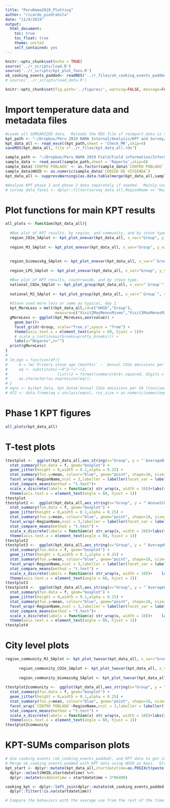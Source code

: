 ```yaml
---
title: "PeruNama2019_Plotting"
author: "ricardo_piedrahita"
date: "11/4/2019"
output:
  html_document:
    toc: true
    toc_float: true
    theme: united
    self_contained: yes
---
```



```r
knitr::opts_chunk$set(echo = TRUE)
source('../r_scripts/load.R')
source('../r_scripts/kpt_plot_funs.R')
ok_cooking_events_padded<- readRDS('../r_files/ok_cooking_events_padded.RDS')
# source('../r_scripts/load_data.R')
```

```r
knitr::opts_chunk$set(fig.path='../figures/', warning=FALSE, message=FALSE, cache=FALSE)
```

# Import temperature data and metadata files
```r
#Loads all SUMSARIZED data.  Reloads the RDS file if reimport_data is set to FALSE.  This is faster if all the data has been previously imported by setting it to TRUE.
kpt_path <- "~/Dropbox/Peru 2019 NAMA Internal/Analysis/KPT and Survey/KPT_V29.10.2019_19.00_V1.xlsx"  
kpt_data_all <- read_excel(kpt_path,sheet = 'Check_MR',skip=4)
saveRDS(kpt_data_all, file ="../r_files/kpt_data_all.rds")

sample_path <- "~/Dropbox/Peru NAMA 2019 Field/Field information/Informes de campo Fase 1/KPT Muestra Resumen_MINEM_30.11.xlsx"
sample_data <- read_excel(sample_path,sheet = 'Reporte',skip=0)
sample_data$`CENTRO POBLADO` <- as.factor(sample_data$`CENTRO POBLADO`)
sample_data$HHID <- as.numeric(sample_data$`CODIGO DE VIVIENDA`)
kpt_data_all <- suppressWarnings(as.data.table(merge(kpt_data_all,sample_data,by="HHID")))

#Analyze KPT phase 1 and phase 2 data separately if needed.  Mainly useful for plotting and reporting needs.        
# survey_data_fase1 <- dplyr::filter(survey_data_all,RegionName == "Huanuco" | RegionName == "Huancavelica" | RegionName == "Cusco" ) 
```

# Plot functions for main KPT results

```r

all_plots <- function(kpt_data_all){
  
  #Box plot of KPT results, by region, and community, and by stove type, per capita
  region_CO2e_SAplot <- kpt_plot_onevar(kpt_data_all, x_var="Group", y_var = "`AnnualCO2eemissionsperSA[tons/year/SA]`", facet_var1 = "RegionName",  plot_title="", xlabel="",ylabel = "Emisiones CO2e [t/año/SA]", give.mean_minutes_kg); print(region_CO2e_SAplot)
      
  region_MJ_SAplot <- kpt_plot_onevar(kpt_data_all, x_var="Group", y_var = "`AverageMJ/day/SA`", facet_var1 = "RegionName", plot_title="", xlabel="",ylabel = "Consumo de energia [MJ/día/SA]",give.mean_minutes_energia); print(region_MJ_SAplot)
 
      
  region_biomasskg_SAplot <- kpt_plot_onevar(kpt_data_all, x_var="`Group`", y_var = "`AverageBiomassKG/day/SA`", facet_var1 = "RegionName", plot_title="", xlabel="",ylabel = "Consumo de biomasa [kg/día/SA]",give.mean_minutes_kg);print(region_biomasskg_SAplot)
         
  region_LPG_SAplot <- kpt_plot_onevar(kpt_data_all, x_var="Group", y_var = "`AverageLPGMJ/day/SA`", facet_var1 = "RegionName", plot_title="", xlabel="",ylabel = "Energia de GLP por día por adulto estándar [MJ/día/SA]" ,give.mean_minutes_kg); print(region_LPG_SAplot)

  #Box plot of KPT results, countrywide, and by stove type.
  national_CO2e_SAplot <- kpt_plot_group(kpt_data_all, x_var="`Group`", y_var = "`AnnualCO2eemissionsperSA[tons/year/SA]`",  plot_title="", xlabel="",ylabel = " Emisiones CO2e por año por adulto estandar [t/año/SA]",give.mean_minutes_kg);print(national_CO2e_SAplot)
  
  national_MJ_SAplot <- kpt_plot_group(kpt_data_all, x_var="`Group`", y_var = "`AverageMJ/day/SA`",  plot_title="", xlabel="",ylabel = "Consumo de energia por día por adulto estándar [MJ/día/SA]",giver=give.mean_minutes_energia ); print(national_MJ_SAplot)
  
  #Stove used more less or same as typical, day 1
  kpt_MoreLess = melt(kpt_data_all,id=c("HHID","Group"),
                      measure=c("Visit2MasMenosMismo","Visit3MasMenosMismo","Visit4MasMenosMismo"))
  gMoreLess <- ggplot(kpt_MoreLess,aes(value)) +
    geom_bar()+
    facet_grid(~Group, scale="free_x",space = "free") +
    theme(axis.text.x = element_text(angle = 60, hjust = 1))+
    # scale_y_continuous(breaks=pretty_breaks()) + 
    labs(y="Hogares",x="") 
  print(gMoreLess)
}
# 
# lm_eqn = function(df){
#     m = lm(`Primary stove age (months)` ~ `Annual CO2e emissions per SA [tons/year/SA]`, df);
#     eq <- substitute(~~R^2~"="~r2, 
#                      list(r2 = format(summary(m)$r.squared, digits = 3)))
#     as.character(as.expression(eq));                 
# }
# eqns <- by(kpt_data, kpt_data$`Annual CO2e emissions per SA [tons/year/SA]`, lm_eqn)
# df2 <- data.frame(eq = unclass(eqns), roi_size = as.numeric(names(eqns)))

```
# Phase 1 KPT figures
```r
all_plots(kpt_data_all)
```

# T-test plots
```r

ttestplot <-  ggplot(kpt_data_all,aes_string(x="Group", y = "`AverageBiomassKG/day/SA`")) +
  stat_summary(fun.data = f, geom="boxplot") +   
  geom_jitter(height = 0,width = 0.1,alpha = 0.25) +
  stat_summary(fun.y=mean, colour="blue", geom="point", shape=18, size=4.5,alpha = 0.5)+
  facet_wrap(~RegionName,ncol = 3,labeller = labeller(facet_var = label_wrap_gen(width = 15))) +
  stat_compare_means(method = "t.test")+  
  scale_x_discrete(labels = function(x) str_wrap(x, width = 10))+labs(y="Biomasa kg/dia/SA",x="") +
  theme(axis.text.x = element_text(angle = 60, hjust = 1)) 
ttestplot
ttestplot2 <-  ggplot(kpt_data_all,aes_string(x="Group", y = "`AnnualCO2eemissionsperSA[tons/year/SA]`")) +
  stat_summary(fun.data = f, geom="boxplot") +   
  geom_jitter(height = 0,width = 0.1,alpha = 0.25) +
  stat_summary(fun.y=mean, colour="blue", geom="point", shape=18, size=4.5,alpha = 0.5)+
  facet_wrap(~RegionName,ncol = 3,labeller = labeller(facet_var = label_wrap_gen(width = 15))) +
  stat_compare_means(method = "t.test") +
  scale_x_discrete(labels = function(x) str_wrap(x, width = 10))+labs(y="tCO2e/año/SA",x="") +
  theme(axis.text.x = element_text(angle = 60, hjust = 1))  
ttestplot2
ttestplot3 <-  ggplot(kpt_data_all,aes_string(x="Group", y = "`AverageMJ/day/SA`")) +
  stat_summary(fun.data = f, geom="boxplot") +   
  geom_jitter(height = 0,width = 0.1,alpha = 0.25) +
  stat_summary(fun.y=mean, colour="blue", geom="point", shape=18, size=4.5,alpha = 0.5)+
  facet_wrap(~RegionName,ncol = 3,labeller = labeller(facet_var = label_wrap_gen(width = 15))) +
  stat_compare_means(method = "t.test") +
  scale_x_discrete(labels = function(x) str_wrap(x, width = 10))+    labs(y="MJ/dia/SA",x="") +
  theme(axis.text.x = element_text(angle = 60, hjust = 1))  
ttestplot3
ttestplot4 <-  ggplot(kpt_data_all,aes_string(x="Group", y = "`AverageLPGMJ/day/SA`")) +
  stat_summary(fun.data = f, geom="boxplot") +
  geom_jitter(height = 0,width = 0.1,alpha = 0.25) +
  stat_summary(fun.y=mean, colour="blue", geom="point", shape=18, size=4.5,alpha = 0.5)+
  facet_wrap(~RegionName,ncol = 3,labeller = labeller(facet_var = label_wrap_gen(width = 15)))+
  stat_compare_means(method = "t.test")+
  scale_x_discrete(labels = function(x) str_wrap(x, width = 10))+    labs(y="GLP MJ/dia/SA",x="") +
  theme(axis.text.x = element_text(angle = 60, hjust = 1))  
ttestplot4
```


# City level plots
```r
region_community_MJ_SAplot <- kpt_plot_twovar(kpt_data_all, x_var="Group", y_var = "`AverageMJ/day/SA`", facet_var1 = "RegionName", facet_var2 = "`CENTRO POBLADO`", plot_title="", xlabel="",ylabel = "Consumo de energia [MJ/día/SA]",give.mean_minutes_kg ); print(region_community_MJ_SAplot)
  
      region_community_CO2e_SAplot <- kpt_plot_twovar(kpt_data_all, x_var="Group", y_var = "`AnnualCO2eemissionsperSA[tons/year/SA]`", facet_var1 = "RegionName", facet_var2 = "`CENTRO POBLADO`", plot_title="", xlabel="",ylabel = "Emisiones CO2e [t/año/SA]",give.mean_minutes_kg ); print(region_community_CO2e_SAplot)
      
      region_community_biomasskg_SAplot <- kpt_plot_twovar(kpt_data_all, x_var="Group", y_var = "`AverageBiomassKG/day/SA`", facet_var1 = "RegionName", facet_var2 = "`CENTRO POBLADO`", plot_title="", xlabel="",ylabel = "Consumo de biomasa [kg/día/SA]",give.mean_minutes_kg ); print(region_community_biomasskg_SAplot)
    
ttestplot2community <-  ggplot(kpt_data_all,aes_string(x="Group", y = "`AnnualCO2eemissionsperSA[tons/year/SA]`")) +
  stat_summary(fun.data = f, geom="boxplot") +   
  geom_jitter(height = 0,width = 0.1,alpha = 0.25) +
  stat_summary(fun.y=mean, colour="blue", geom="point", shape=18, size=4.5,alpha = 0.5)+
  facet_wrap(`CENTRO POBLADO`~RegionName,ncol = 3,labeller = labeller(facet_var = label_wrap_gen(width = 15))) +
  stat_compare_means(method = "t.test") +
  scale_x_discrete(labels = function(x) str_wrap(x, width = 10))+labs(y="tCO2e/año/SA",x="") +
  theme(axis.text.x = element_text(angle = 60, hjust = 1))  
ttestplot2community
```

# KPT-SUMs comparison plots
```r
# Use cooking events (ok_cooking_events_padded), and KPT data to get cooking events/times with each stove during KPT periods.  
# Merge ok_cooking_events_padded with KPT data using HHID as keys.  Group by HHID. Flag data between start time and 3 days-post.
kpt_start <- dplyr::mutate(kpt_data_all,startdatetime=as.POSIXct(paste(Startdate, substr(Starttime,1,8)), format="%Y-%m-%d %H:%M:%S")) %>%
  dplyr::select(HHID,startdatetime) %>%
  dplyr::mutate(enddatetime = startdatetime + 3*86400)

cooking_kpt <- dplyr::left_join(dplyr::mutate(ok_cooking_events_padded,HHID = as.numeric(HHID)),kpt_start,by='HHID')  %>%
  dplyr::filter(!is.na(startdatetime))

# Compare the behaviors with the average use from the rest of the time.



```

